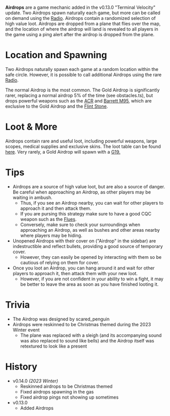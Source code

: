 **Airdrops** are a game mechanic added in the v0.13.0 "Terminal Velocity" update. Two Airdrops spawn naturally each game, but more can be called on demand using the [Radio](/weapons/guns/radio). Airdrops contain a randomized selection of high value loot. Airdrops are dropped from a plane that flies over the map, and the location of where the airdrop will land is revealed to all players in the game using a ping alert after the airdrop is dropped from the plane.

# Location and Spawning

Two Airdrops naturally spawn each game at a random location within the safe circle. However, it is possible to call additional Airdrops using the rare [Radio](/weapons/guns/radio).

The normal Airdrop is the most common. The Gold Airdrop is significantly rarer, replacing a normal airdrop 5% of the time (see <FileLink file="common/src/definitions/obstacles.ts" lines={528}>obstacles.ts</FileLink>), but drops powerful weapons such as the [ACR](/weapons/guns/acr) and [Barrett M95](/weapons/guns/barrett), which are exclusive to the Gold Airdrop and the [Flint Stone](/obstacles/flint_stone).

# Loot & More

Airdrops contain rare and useful loot, including powerful weapons, large scopes, medical supplies and exclusive skins. The loot table can be found [here](/loot#airdrop_crate). Very rarely, a Gold Airdrop will spawn with a [G19.](/weapons/guns/g19)

# Tips

- Airdrops are a source of high value loot, but are also a source of danger. Be careful when approaching an Airdrop, as other players may be waiting in ambush.
  - Thus, if you see an Airdrop nearby, you can wait for other players to approach it and then attack them.
  - If you are pursing this strategy make sure to have a good CQC weapon such as the [Flues](/weapons/guns/flues).
  - Conversely, make sure to check your surroundings when approaching an Airdrop, as well as bushes and other areas nearby where players may be hiding.
- Unopened Airdrops with their cover on ("Airdrop" in the sidebar) are indestructible and reflect bullets, providing a good source of temporary cover.
  - However, they can easily be opened by interacting with them so be cautious of relying on them for cover.
- Once you loot an Airdrop, you can hang around it and wait for other players to approach it, then attack them with your new loot.
  - However, if you are not confident in your ability to win a fight, it may be better to leave the area as soon as you have finished looting it.

# Trivia

- The Airdrop was designed by scared_penguin
- Airdrops were reskinned to be Christmas themed during the 2023 Winter event
  - The plane was replaced with a sleigh (and its accompanying sound was also replaced to sound like bells) and the Airdrop itself was retextured to look like a present

# History

- v0.14.0 _(2023 Winter)_
  - Reskinned airdrops to be Christmas themed
  - Fixed airdrops spawning in the gas
  - Fixed airdrop pings not showing up sometimes
- v0.13.0
  - Added Airdrops
